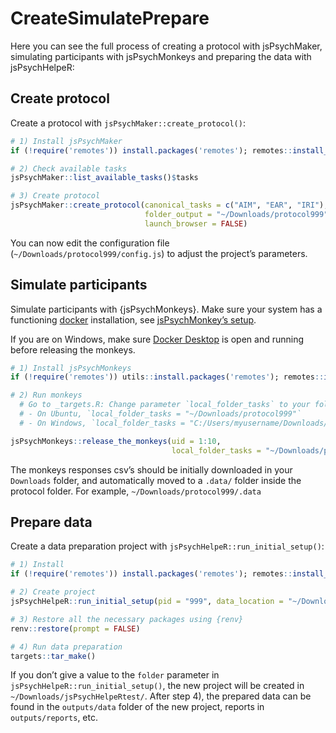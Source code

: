 # CreateSimulatePrepare {#CreateSimulatePrepare}


Here you can see the full process of creating a protocol with jsPsychMaker, simulating participants with jsPsychMonkeys and preparing the data with jsPsychHelpeR:


## Create protocol

Create a protocol with `jsPsychMaker::create_protocol()`:  

```r

# 1) Install jsPsychMaker
if (!require('remotes')) install.packages('remotes'); remotes::install_github("gorkang/jsPsychMaker")

# 2) Check available tasks
jsPsychMaker::list_available_tasks()$tasks

# 3) Create protocol
jsPsychMaker::create_protocol(canonical_tasks = c("AIM", "EAR", "IRI"),
                              folder_output = "~/Downloads/protocol999", 
                              launch_browser = FALSE)

```

You can now edit the configuration file (`~/Downloads/protocol999/config.js`) to adjust the project's parameters.  
  
  

## Simulate participants

Simulate participants with {jsPsychMonkeys}. Make sure your system has a functioning [docker](https://www.docker.com/) installation, see [jsPsychMonkey's setup](02-QuickGuide.html#setup).

If you are on Windows, make sure [Docker Desktop](https://www.docker.com/products/docker-desktop/) is open and running before releasing the monkeys.  

```r

# 1) Install jsPsychMonkeys
if (!require('remotes')) utils::install.packages('remotes'); remotes::install_github('gorkang/jsPsychMonkeys')

# 2) Run monkeys
  # Go to _targets.R: Change parameter `local_folder_tasks` to your folder_output above. For example:  
  # - On Ubuntu, `local_folder_tasks = "~/Downloads/protocol999"`
  # - On Windows, `local_folder_tasks = "C:/Users/myusername/Downloads/protocol999"`

jsPsychMonkeys::release_the_monkeys(uid = 1:10, 
                                    local_folder_tasks = "~/Downloads/protocol999/")

```

The monkeys responses csv's should be initially downloaded in your `Downloads` folder, and automatically moved to a `.data/` folder inside the protocol folder. For example, `~/Downloads/protocol999/.data`


## Prepare data 

Create a data preparation project with `jsPsychHelpeR::run_initial_setup()`:   

```r

# 1) Install
if (!require('remotes')) install.packages('remotes'); remotes::install_github("gorkang/jsPsychHelpeR")

# 2) Create project
jsPsychHelpeR::run_initial_setup(pid = "999", data_location = "~/Downloads/protocol999/.data", dont_ask = TRUE)

# 3) Restore all the necessary packages using {renv}
renv::restore(prompt = FALSE)

# 4) Run data preparation
targets::tar_make()

```

If you don't give a value to the `folder` parameter in `jsPsychHelpeR::run_initial_setup()`, the new project will be created in `~/Downloads/jsPsychHelpeRtest/`. After step 4), the prepared data can be found in the `outputs/data` folder of the new project, reports in  `outputs/reports`, etc.  
